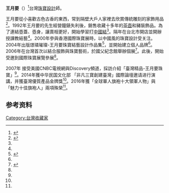 {{Infobox artist
| name     =  王月要
| image    = 
| caption  =  
| native_name = 
| native_name_lang = 
| birth_date  =  {{Birth year and age|1959}}
| birth_place      = 
| death_date       = 
| death_place      = 
| nationality      = {{ROC}}
| education        = 
| alma_mater       =  
| known_for        = [[珠寶|珠寶]]製成品、[[首飾|首飾]]
| notable_works    =
| style            = [[中國風|中國風]]
| movement        =
| spouse           = 
| awards           = 
| website          =  
}}

'''王月要'''（{{bd|1959年|}}）<ref name=":1">{{Cite news|url=http://www.appledaily.com.tw/appledaily/article/finance/20130425/34974668/|title=主婦勇闖珠寶界 中國結吸睛 珠寶紅遍兩岸|last=|first=|date=|work=蘋果日報|accessdate=2017-03-11}}</ref>台灣[[珠寶設計|珠寶設計]]師。

王月要從小喜歡古色古香的東西，常到隔壁大戶人家裡去欣賞傳統雕刻的家飾用品<ref name=":0">{{Cite news|url=https://www.youtube.com/watch?v=5gQkmf6t4T0&feature=youtu.be|title=北京藍海電視專訪台灣珠寶設計王月要老師|last=北京藍海電視|first=|date=|work=|accessdate=2017-03-11|archive-date=2017-03-13|archive-url=https://web.archive.org/web/20170313003452/https://www.youtube.com/watch?v=5gQkmf6t4T0&feature=youtu.be|dead-url=no}}</ref>。1992年王月要的先生經營鐘錶失利後，銷售收藏十多年的[[茶壺|茶壺]]和豬裝飾品。為了連結壺蓋、壺身，讓賣相更好，開始學習打[[中國結|中國結]]<ref name=":1" />。隔年在台北市開店並開辦授課教結藝<ref name=":0" />。2000年參與香港國際珠寶展時，以中國風的珠寶設計受关注。2004年出版璟璘璀璨-王月要珠寶結藝設計作品集<ref>{{Cite book|title=璟璘璀璨：王月要珠寶結藝設計作品集|last=王|first=月要|publisher=淑馨經銷|year=2004|isbn=9789572977408|location=|pages=}}</ref>，並開始建立個人品牌<ref name=":1" />。2006年在台灣首次以結合服飾與珠寶藝術，於國父紀念館舉辦個展<ref name=":2">{{Cite web|url=http://www.jewellerynetasia.com/zh-tw/wangyuehyaw|title=王月要設計師|accessdate=2017-03-11|author=|date=|publisher=|archive-url=https://web.archive.org/web/20170312074943/http://www.jewellerynetasia.com/zh-tw/wangyuehyaw|archive-date=2017-03-12|dead-url=yes}}</ref>。此後，開始受邀到國際珠寶展覽參展<ref name=":2" />。

2007年 接受美國CNBC電視網與Discovery頻道，採訪介紹「臺灣精品-王月要珠寶」<ref name=":2" />。2014年獲中华民国文化部 「非凡三寶創建臺灣」國際論壇邀请进行演講，并獲臺灣優質產品金牌獎<ref name=":2" />。2016年獲「全球華人旗袍十大領軍人物」與「魅力十佳旗袍人」兩項殊榮<ref name=":2" />。

== 参考资料 ==
{{reflist}}

[[Category:台灣收藏家|Category:台灣收藏家]]